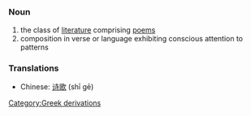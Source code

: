 =={{en}}==
===Noun===
# the class of [[literature]] comprising [[poems]]
# composition in verse or language exhibiting conscious attention to patterns

===Translations===
*Chinese: [[诗歌]] (shī gē)

[[Category:Greek derivations]]